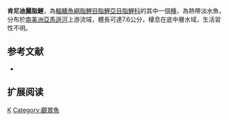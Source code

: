 {{Speciesbox 
| taxon = Astyanax kennedyi
| status = NE
| status_system = IUCN3.1
| authority =  [[Géry|Géry]], 1964
| synonyms = 
}}
'''肯尼迪麗脂鯉'''，為[[輻鰭魚綱|輻鰭魚綱]][[脂鯉目|脂鯉目]][[脂鯉亞目|脂鯉亞目]][[脂鯉科|脂鯉科]]的其中一個[[種|種]]，為熱帶淡水魚，分布於[[南美洲|南美洲]][[亞馬遜河|亞馬遜河]]上游流域，體長可達7.6公分，棲息在底中層水域，生活習性不明。

==参考文献==
{{refbegin}}
*{{FishBase_species|genus=Astyanax|species=kennedyi|year=2013|month=11}}
{{refend}}

== 扩展阅读 ==
{{refbegin}}
{{wikispecies-inline|Astyanax kennedyi|肯尼迪麗脂鯉}}
{{refend}}
{{Taxonbar|from=Q5660831}}

[[Category:麗脂鯉屬|K]]
[[Category:觀賞魚|Category:觀賞魚]]


{{魚類小作品}}